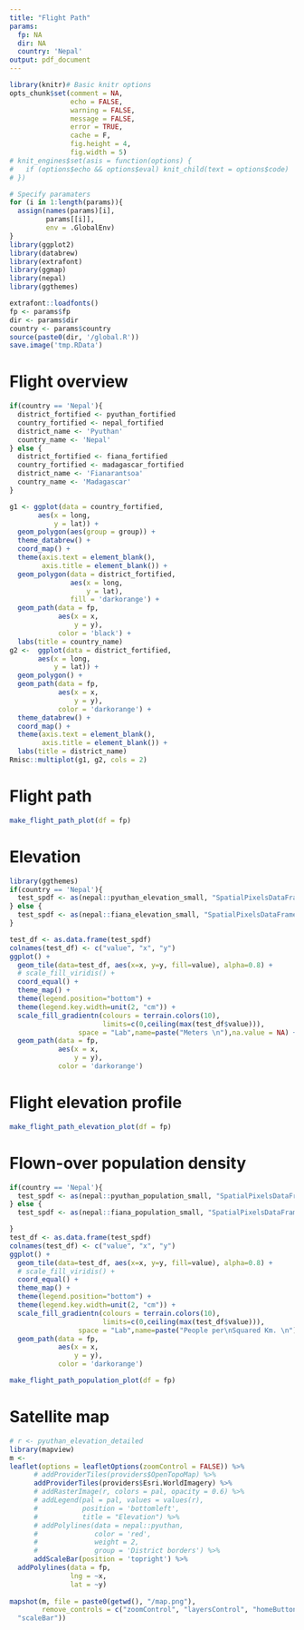 ```yaml
---
title: "Flight Path"
params:
  fp: NA
  dir: NA
  country: 'Nepal'
output: pdf_document
---
```


```r
library(knitr)# Basic knitr options
opts_chunk$set(comment = NA, 
               echo = FALSE, 
               warning = FALSE, 
               message = FALSE, 
               error = TRUE, 
               cache = F,
               fig.height = 4,
               fig.width = 5)
# knit_engines$set(asis = function(options) {
#   if (options$echo && options$eval) knit_child(text = options$code)
# })
```


```r
# Specify paramaters
for (i in 1:length(params)){
  assign(names(params)[i],
         params[[i]],
         env = .GlobalEnv)
}
library(ggplot2)
library(databrew)
library(extrafont)
library(ggmap)
library(nepal)
library(ggthemes)

extrafont::loadfonts()
fp <- params$fp
dir <- params$dir
country <- params$country
source(paste0(dir, '/global.R'))
save.image('tmp.RData')
```


# Flight overview

```r
if(country == 'Nepal'){
  district_fortified <- pyuthan_fortified
  country_fortified <- nepal_fortified
  district_name <- 'Pyuthan'
  country_name <- 'Nepal'
} else {
  district_fortified <- fiana_fortified
  country_fortified <- madagascar_fortified
  district_name <- 'Fianarantsoa'
  country_name <- 'Madagascar'
}

g1 <- ggplot(data = country_fortified,
       aes(x = long,
           y = lat)) +
  geom_polygon(aes(group = group)) +
  theme_databrew() +
  coord_map() +
  theme(axis.text = element_blank(),
        axis.title = element_blank()) +
  geom_polygon(data = district_fortified,
               aes(x = long,
                   y = lat),
               fill = 'darkorange') +
  geom_path(data = fp,
            aes(x = x,
                y = y),
            color = 'black') +
  labs(title = country_name)
g2 <-  ggplot(data = district_fortified,
       aes(x = long,
           y = lat)) +
  geom_polygon() +
  geom_path(data = fp,
            aes(x = x,
                y = y),
            color = 'darkorange') +
  theme_databrew() +
  coord_map() +
  theme(axis.text = element_blank(),
        axis.title = element_blank()) +
  labs(title = district_name)
Rmisc::multiplot(g1, g2, cols = 2)
```

# Flight path

```r
make_flight_path_plot(df = fp)
```

# Elevation


```r
library(ggthemes)
if(country == 'Nepal'){
  test_spdf <- as(nepal::pyuthan_elevation_small, "SpatialPixelsDataFrame")
} else {
  test_spdf <- as(nepal::fiana_elevation_small, "SpatialPixelsDataFrame")
}

test_df <- as.data.frame(test_spdf)
colnames(test_df) <- c("value", "x", "y")
ggplot() +  
  geom_tile(data=test_df, aes(x=x, y=y, fill=value), alpha=0.8) + 
  # scale_fill_viridis() +
  coord_equal() +
  theme_map() +
  theme(legend.position="bottom") +
  theme(legend.key.width=unit(2, "cm")) +
  scale_fill_gradientn(colours = terrain.colors(10),
                       limits=c(0,ceiling(max(test_df$value))),  
                 space = "Lab",name=paste("Meters \n"),na.value = NA) +
  geom_path(data = fp,
            aes(x = x,
                y = y),
            color = 'darkorange')
```


# Flight elevation profile

```r
make_flight_path_elevation_plot(df = fp)
```


# Flown-over population density

```r
if(country == 'Nepal'){
  test_spdf <- as(nepal::pyuthan_population_small, "SpatialPixelsDataFrame")
} else {
  test_spdf <- as(nepal::fiana_population_small, "SpatialPixelsDataFrame")

}
test_df <- as.data.frame(test_spdf)
colnames(test_df) <- c("value", "x", "y")
ggplot() +  
  geom_tile(data=test_df, aes(x=x, y=y, fill=value), alpha=0.8) + 
  # scale_fill_viridis() +
  coord_equal() +
  theme_map() +
  theme(legend.position="bottom") +
  theme(legend.key.width=unit(2, "cm")) +
  scale_fill_gradientn(colours = terrain.colors(10),
                       limits=c(0,ceiling(max(test_df$value))),  
                 space = "Lab",name=paste("People per\nSquared Km. \n"),na.value = NA) +
  geom_path(data = fp,
            aes(x = x,
                y = y),
            color = 'darkorange')
```

```r
make_flight_path_population_plot(df = fp)
```

# Satellite map

```r
# r <- pyuthan_elevation_detailed
library(mapview)
m <- 
leaflet(options = leafletOptions(zoomControl = FALSE)) %>% 
      # addProviderTiles(providers$OpenTopoMap) %>%
      addProviderTiles(providers$Esri.WorldImagery) %>%
      # addRasterImage(r, colors = pal, opacity = 0.6) %>%
      # addLegend(pal = pal, values = values(r),
      #           position = 'bottomleft',
      #           title = "Elevation") %>%
      # addPolylines(data = nepal::pyuthan,
      #              color = 'red',
      #              weight = 2,
      #              group = 'District borders') %>%
      addScaleBar(position = 'topright') %>%
  addPolylines(data = fp,
               lng = ~x,
               lat = ~y)
    
mapshot(m, file = paste0(getwd(), "/map.png"),
        remove_controls = c("zoomControl", "layersControl", "homeButton",
  "scaleBar"))
```

\includegraphics{map}